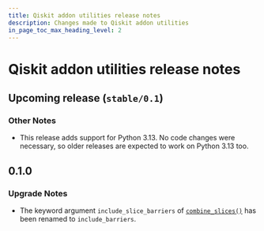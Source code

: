 ```yaml
---
title: Qiskit addon utilities release notes
description: Changes made to Qiskit addon utilities
in_page_toc_max_heading_level: 2
---
```


<span id="release-notes" />

<span id="id1" />

# Qiskit addon utilities release notes

<span id="upcoming-release-stable-0-1" />

<span id="release-notes-upcoming-release-stable-0-1" />

## Upcoming release (`stable/0.1`)

<span id="release-notes-upcoming-release-stable-0-1-other-notes" />

### Other Notes

*   This release adds support for Python 3.13. No code changes were necessary, so older releases are expected to work on Python 3.13 too.

<span id="release-notes-0-1-0" />

<span id="id2" />

## 0.1.0

<span id="release-notes-0-1-0-upgrade-notes" />

### Upgrade Notes

*   The keyword argument `include_slice_barriers` of [`combine_slices()`](slicing#combine_slices "qiskit_addon_utils.slicing.combine_slices") has been renamed to `include_barriers`.

